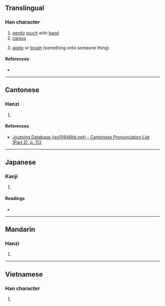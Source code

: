{{character info/new}}
==Translingual==

===Han character===
{{Han char|rn=64|rad=手|as=05|sn=8|four=|canj=QJD|ids=⿰扌未}}

# [[gently]] [[touch]] with [[hand]]
# [[caress]]
# {{lb|mul|in compounds}} [[apply]] or [[brush]] (something onto someone thing)

====References====
* {{Han ref|kx=0424.050|dkj=11927|dj=0772.010|hdz=31848.010|uh=62BA|ud=25274}}

----

==Cantonese==

===Hanzi===
{{yue-hanzi|jyut=mui6|y=mui6}}

# {{defn|lang=yue|sort=手05}}

====References====
* [http://www.iso10646hk.net/jp/document/download.jsp Jyutping Database (iso10646hk.net) - Cantonese Pronunciation List (Part 2), p. 113]

----

==Japanese==

===Kanji===
{{ja-kanji|grade=|rs=手05}}

# {{defn|lang=ja|sort=手05}}

====Readings====
* {{ja-readings|on=[[ばい]] (bai), [[め]] (me), [[まい]] (mai)|kun=[[さぐる]] (saguru)}}

----

==Mandarin==

===Hanzi===
{{cmn-hanzi|pin=[[mèi]] ([[mei4]])|wg=mei<sup>4</sup>}}

# {{defn|lang=cmn|sort=手05}}

----

==Vietnamese==

===Han character===
{{vi-hantu|vầy|rs=手05}}

# {{defn|lang=vi|sort=手05}}